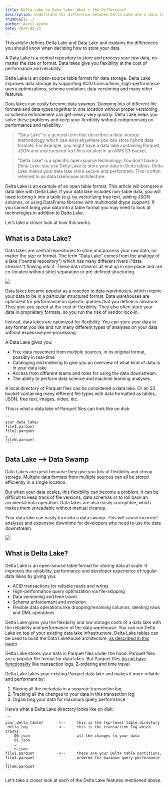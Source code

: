 ```yaml
---
title: Delta Lake vs Data Lake: What's the Difference?
description: Understand the difference between Delta Lake and a data lake
thumbnail: ./
author: Avril Aysha
date: 2024-05-15
---
```


This article defines Delta Lake and Data Lake and explains the differences you should know when deciding how to store your data.

A Data Lake is a central repository to store and process your raw data, no matter the size or format. Data lakes give you flexibility at the cost of performance and reliability.

Delta Lake is an open-source table format for data storage. Delta Lake improves data storage by supporting ACID transactions, high-performance query optimizations, schema evolution, data versioning and many other features.

Data lakes can easily become data swamps. Dumping lots of different file formats and data types together in one location without proper versioning or schema enforcement can get messy very quickly. Delta Lake helps you solve these problems and keep your flexibility without compromising on performance and reliability.

> “Data Lake” is a general term that describes a data storage methodology which can exist anywhere you can store hybrid data formats. For example, you might have a data lake containing Parquet, JSON and unstructured text files located in an AWS S3 bucket.

> “Delta Lake” is a specific open-source technology. You don’t have a Delta Lake; you use Delta Lake to store your data in Delta tables. Delta Lake makes your data lake more secure and performant. This is often referred to as data lakehouse architecture.

Delta Lake is an example of an open table format. This article will compare a data lake with Delta Lake. If your data lake includes non-table data, you will need to bring it into a table (e.g. by vectorizing free text, adding JSON columns, or using DataFrame libraries with multimodal dtype support). If you cannot bring your data into a table format you may need to look at technologies in addition to Delta Lake.

Let’s take a closer look at how this works.

## What is a Data Lake?

Data lakes are central repositories to store and process your raw data, no matter the size or format. The term “Data Lake” comes from the analogy of a lake (“central repository”) which has many different rivers (“data streams”) flowing into it. These data streams all end up in one place and are co-located without strict separation or pre-defined structuring.

![](image1.png)

Data lakes became popular as a reaction to data warehouses, which require your data to be in a particular structured format. Data warehouses are optimized for performance on specific queries that you define in advance. They give you speed at the cost of flexibility. They also often store your data in proprietary formats, so you run the risk of vendor lock-in.

Instead, data lakes are optimized for flexibility. You can store your data in any format you like and run many different types of analyses on your data without expensive pre-processing.

A Data Lake gives you:

- Free data movement from multiple sources, in its original format, possibly in real-time
- Cataloging and indexing to give you an overview of what kind of data is in your data lake
- Access from different teams and roles for using the data downstream.
- The ability to perform data science and machine learning analyses.

A local directory of Parquet files can be considered a data lake. Or an S3 bucket containing many different file types with data formatted as tables, JSON, free text, images, video, etc.

This is what a data lake of Parquet files can look like on disk:

    ```
    your_data_lake/
    file1.parquet
    file2.parquet
    …
    fileN.parquet
    ```

## Data Lake --> Data Swamp

Data Lakes are great because they give you lots of flexibility and cheap storage. Multiple data formats from multiple sources can all be stored efficiently in a single location.

But when your data scales, this flexibility can become a problem. It can be difficult to keep track of file versions, data schemas or to roll back an accidental data operation. Data lakes are also easily corruptible, which makes them unreadable without manual cleanup.

Your data lake can easily turn into a data swamp. This will cause incorrect analyses and expensive downtime for developers who need to use the data downstream.

![](image2.gif)

## What is Delta Lake?

Delta Lake is an open-source table format for storing data at scale. It improves the reliability, performance and developer experience of regular data lakes by giving you:

- ACID transactions for reliable reads and writes
- High-performance query optimization via file-skipping
- Data versioning and time travel
- Schema enforcement and evolution
- Flexible data operations like dropping/renaming columns, deleting rows and DML operations

Delta Lake gives you the flexibility and low storage costs of a data lake with the reliability and performance of the data warehouse. You can run Delta Lake on top of your existing data lake infrastructure. Delta Lake tables can be used to build the Data Lakehouse architecture, [as described in this paper](https://www.cidrdb.org/cidr2021/papers/cidr2021_paper17.pdf).

Delta Lake stores your data in Parquet files under the hood. Parquet files are a popular file format for data lakes. But Parquet files [do not have functionality](https://delta.io/blog/delta-lake-vs-parquet-comparison/) like transaction logs, Z-ordering and time travel.

Delta Lake takes your existing Parquet data lake and makes it more reliable and performant by:

1. Storing all the metadata in a separate transaction log
2. Tracking all the changes to your data in this transaction log
3. Organizing your data for maximum query performance

Here’s what a Delta Lake directory looks like on disk:

    ```
    your_delta_table/		<-- 	this is the top-level table directory
    _delta_log			    <-- 	this is the transaction log which tracks
        00.json				        all the changes to your data
        01.json
        …
        n.json
    file1.parquet			<-- 	these are your Delta table partitions,
    file2.parquet				    ordered for maximum query performance
    …
    fileN.parquet
    ```

Let’s take a closer look at each of the Delta Lake features mentioned above.
